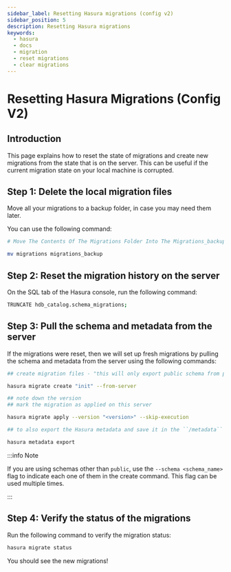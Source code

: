 ```yaml
---
sidebar_label: Resetting Hasura migrations (config v2)
sidebar_position: 5
description: Resetting Hasura migrations
keywords:
  - hasura
  - docs
  - migration
  - reset migrations
  - clear migrations
---
```


# Resetting Hasura Migrations (Config V2)

## Introduction

This page explains how to reset the state of migrations and create new
migrations from the state that is on the server. This can be useful if
the current migration state on your local machine is corrupted.

## Step 1: Delete the local migration files

Move all your migrations to a backup folder, in case you may need them
later.

You can use the following command:

```bash
# Move The Contents Of The Migrations Folder Into The Migrations_backup Folder

mv migrations migrations_backup
```

## Step 2: Reset the migration history on the server

On the SQL tab of the Hasura console, run the following command:

```bash
TRUNCATE hdb_catalog.schema_migrations;
```

## Step 3: Pull the schema and metadata from the server

If the migrations were reset, then we will set up fresh migrations by
pulling the schema and metadata from the server using the following
commands:

```bash
## create migration files - "this will only export public schema from postgres"

hasura migrate create "init" --from-server
```

```bash
## note down the version
## mark the migration as applied on this server

hasura migrate apply --version "<version>" --skip-execution
```

```bash
## to also export the Hasura metadata and save it in the ``/metadata`` directory

hasura metadata export
```

:::info Note

If you are using schemas other than `public`, use the
`--schema <schema_name>` flag to indicate each one of them in the create
command. This flag can be used multiple times.

:::

## Step 4: Verify the status of the migrations

Run the following command to verify the migration status:

```bash
hasura migrate status
```

You should see the new migrations!
